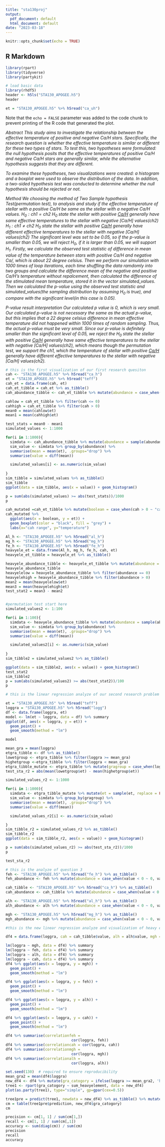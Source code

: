 ---
title: "sta130proj"
output:
  pdf_document: default
  html_document: default
date: "2023-03-18"
---


```{r setup, include=FALSE}
knitr::opts_chunk$set(echo = TRUE)

```

## R Markdown


```{r cars}
library(rpart)
library(tidyverse)
library(partykit)
```

```{r}
# load basic data
library(rhdf5)
header <- h5ls("STA130_APOGEE.h5")
header
```

```{r}
et = "STA130_APOGEE.h5" %>% h5read("ca_uh")

```

Note that the `echo = FALSE` parameter was added to the code chunk to prevent printing of the R code that generated the plot.

*Abstract*
*This study aims to investigate the relationship between the effective temperature of positive and negative Ca/H stars. Specifically, the research question is whether the effective temperature is similar or different for these two types of stars. To test this, two hypotheses were formulated: the null hypothesis posits that the effective temperatures of positive Ca/H and negative Ca/H stars are generally similar, while the alternative hypothesis suggests that they are different.*

*To examine these hypotheses, two visualizations were created: a histogram and a boxplot were used to observe the distribution of the data. In addition, a two-sided hypothesis test was conducted to determine whether the null hypothesis should be rejected or not.*


*Method*
*We choosing the method of Two Sample hypothesis Test(permutation test), to analysis and study if the effective temperature of stellar with a positive Ca/H be same as the stellar with a negative Ca/H values.*
*$H_{0}: \text{ch}{1} = \text{ch}{2}$*
*$H_{0}$ state the stellar with positive [Ca/H]($\text{ch}{1}$) generally have same effective temperatures to the stellar with negative [Ca/H] values($\text{ch}{2}$)*
*$H_{1}: \text{ch}{1}  \neq {ch}{2}$*
*$H_{0}$ state the stellar with positive [Ca/H]($\text{ch}{1}$) generally have different effective temperatures to the stellar with negative [Ca/H] values($\text{ch}{2}$)*
*The significant level was set to be 0.05, so if the p-value is smaller than 0.05, we will reject $H_{0}$, if it is larger than 0.05, we will support $H_{1}$.*
*Firstly, we calculate the observed test statistic of difference in mean value of the temperature between stars with positive Ca/H and negative Ca/, which is about 22 degree celsius. Then we perform our simulation with 1000 times of loop iterations, each time shuffling the data ramdomly into two groups and calculate the difference mean of the negative and positive Ca/H's temperature without repalcement, then calculated the difference of the stimulated mean temperature, stored it in the vector simulated_values.*
*Then we calculated the p-value using the observed test statistic and simulated_values(the sampling distribution by assuming $H_{0}$ is true), and compare with the significant level(in this case is 0.05).*


*P-value result interpretation*
*Our calculated p value is 0, which is very small. Our calculated p-value is not necessary the same as the actual p-value, but this implies that a 22 degree celsius difference in mean effective temperature did not happened within 1000 times of random sampling. Thus, the actual p-value must be very small. Since our p-value is definitely smaller than the significant level of 0.05, we reject the $H_{0}$ state the stellar with positive [Ca/H]($\text{ch}{1}$) generally have same effective temperatures to the stellar with negative [Ca/H] values($\text{ch}{2}$), which means though the permutation test, we support the $\text{ch}{1}$, which the temperature of stellar with positive [Ca/H]($\text{ch}{1}$) generally have different effective temperatures to the stellar with negative [Ca/H] values($\text{ch}{2}$).*

```{r}

# this is the first visualization of our first research quesiton
cah <- "STA130_APOGEE.h5" %>% h5read("ca_h")
et = "STA130_APOGEE.h5" %>% h5read("teff")
cah_et = data.frame(cah, et)
cah_et_tibble = cah_et %>% as_tibble()
cah_abundance_tibble <- cah_et_tibble %>% mutate(abundance = case_when(cah < 0 ~ 0, cah >= 0 ~ 1))

cahlow = cah_et_tibble %>% filter(cah <= 0)
cahhigh = cah_et_tibble %>% filter(cah > 0)
mean0 = mean(cahlow$et)
mean1 = mean(cahhigh$et)

test_stats = mean0 - mean1
simulated_values <- 1:1000

for(i in 1:1000){
  simdata <- cah_abundance_tibble %>% mutate(abundance = sample(abundance, replace = FALSE))
  sim_value <- simdata %>% group_by(abundance) %>%
  summarise(mean = mean(et), .groups="drop") %>%
  summarise(value = diff(mean))

  simulated_values[i] <- as.numeric(sim_value)
  
}
sim_tibble = simulated_values %>% as_tibble()
sim_tibble
ggplot(data = sim_tibble, aes(x = value)) + geom_histogram()

p = sum(abs(simulated_values) >= abs(test_stats))/1000
p
```

```{r}
cah_mutated =cah_et_tibble %>% mutate(boolean = case_when(cah > 0 ~ "cah>0", cah <= 0 ~ "cah<=0"))%>%group_by(boolean)
cah_mutated %>%
  ggplot(aes(x = boolean, y = et)) +
  geom_boxplot(color = "black", fill = "grey") +
  labs(x="cah range", y="temperature")
```


```{r}


Al_h <- "STA130_APOGEE.h5" %>% h5read("al_h")
mg_h <- "STA130_APOGEE.h5" %>% h5read("mg_h")
fe_h <- "STA130_APOGEE.h5" %>% h5read("fe_h")
heavyele_et = data.frame(Al_h, mg_h, fe_h, cah, et)
heavyele_et_tibble = heavyele_et %>% as_tibble()

heavyele_abundance_tibble <- heavyele_et_tibble %>% mutate(abundance = case_when(Al_h + mg_h + fe_h + cah < 0 ~ 0, Al_h + mg_h + fe_h + cah >= 0 ~ 1))
heavyele_abundance_tibble
heavyelelow = heavyele_abundance_tibble %>% filter(abundance == 0)
heavyelehigh = heavyele_abundance_tibble %>% filter(abundance > 0)
mean2 = mean(heavyelelow$et)
mean3 = mean(heavyelehigh$et)
test_stat2 = mean3 - mean2


#permutation test start here
simulated_values2 <- 1:100

for(i in 1:100){
  simdata <- heavyele_abundance_tibble %>% mutate(abundance = sample(abundance, replace = FALSE))
  sim_value <- simdata %>% group_by(abundance) %>%
  summarise(mean = mean(et), .groups="drop") %>%
  summarise(value = diff(mean))

  simulated_values2[i] <- as.numeric(sim_value)
  
}
sim_tibble2 = simulated_values2 %>% as_tibble()

ggplot(data = sim_tibble2, aes(x = value)) + geom_histogram()
test_stat2
sim_tibble2
p = sum(abs(simulated_values2) >= abs(test_stat2))/100
p

```


```{r}


# this is the linear regression analyze of our second research problem

et = "STA130_APOGEE.h5" %>% h5read("teff")
loggra = "STA130_APOGEE.h5" %>% h5read("logg")
df <- data.frame(loggra, et)
model <- lm(et ~ loggra, data = df) %>% summary
ggplot(df, aes(x = loggra, y = et)) +
  geom_point() +
  geom_smooth(method = "lm")

model
```
```{r}
mean_gra = mean(loggra)
etgra_tibble <- df %>% as_tibble()
lowetgroup <- etgra_tibble %>% filter(loggra >= mean_gra)
highetgroup <-etgra_tibble %>% filter(loggra < mean_gra)
etgra_tibble_mutate <- etgra_tibble %>% mutate(gragroup = case_when(loggra >= mean_gra ~1, loggra<mean_gra~0))
test_sta_r2 = abs(mean(lowetgroup$et) - mean(highetgroup$et))

simulated_values_r2 <- 1:1000

for(i in 1:1000){
  simdata <- etgra_tibble_mutate %>% mutate(et = sample(et, replace = FALSE))
  sim_value <- simdata %>% group_by(gragroup) %>%
  summarise(mean = mean(et), .groups="drop") %>%
  summarise(value = diff(mean))

  simulated_values_r2[i] <- as.numeric(sim_value)

}
sim_tibble_r2 = simulated_values_r2 %>% as_tibble()
sim_tibble_r2
ggplot(data = sim_tibble_r2, aes(x = value)) + geom_histogram()

p = sum(abs(simulated_values_r2) >= abs(test_sta_r2))/1000
p
```

```{r}
test_sta_r2
```



```{r}
# this is the analyze of question 3
feh <- "STA130_APOGEE.h5" %>% h5read("fe_h") %>% as_tibble() 
feh_abundance <- feh %>% mutate(abundance = case_when(value < 0 ~ 0, value >= 0 ~ 1))

cah_tibble <- "STA130_APOGEE.h5" %>% h5read("ca_h") %>% as_tibble() 
cah_abundance <- cah_tibble %>% mutate(abundance = case_when(value < 0 ~ 0, value >= 0 ~ 1))

alh <- "STA130_APOGEE.h5" %>% h5read("al_h") %>% as_tibble() 
alh_abundance <- alh %>% mutate(abundance = case_when(value < 0 ~ 0, value >= 0 ~ 1))

mgh <- "STA130_APOGEE.h5" %>% h5read("mg_h") %>% as_tibble() 
mgh_abundance <- mgh %>% mutate(abundance = case_when(value < 0 ~ 0, value >= 0 ~ 1))


```

```{r}

#this is the new linear regression analyze and visualization of heavy elements respectively

df4 = data.frame(loggra, cah = cah_tibble$value, alh = alh$value, mgh = mgh$value, feh = feh$value)

lm(loggra ~ mgh, data = df4) %>% summary
lm(loggra ~ feh, data = df4) %>% summary
lm(loggra ~ alh, data = df4) %>% summary
lm(loggra ~ cah, data = df4) %>% summary
df4 %>% ggplot(aes(x = loggra, y = mgh)) +
  geom_point() +
  geom_smooth(method = "lm")

df4 %>% ggplot(aes(x = loggra, y = feh)) +
  geom_point() +
  geom_smooth(method = "lm")

df4 %>% ggplot(aes(x = loggra, y = alh)) +
  geom_point() +
  geom_smooth(method = "lm")

df4 %>% ggplot(aes(x = loggra, y = cah)) +
  geom_point() +
  geom_smooth(method = "lm")

```

```{r}
df4 %>% summarise(correlationfeh =
                              cor(loggra, feh))
df4 %>% summarise(correlationcah = cor(loggra, cah))
df4 %>% summarise(correlationmgh =
                              cor(loggra, mgh))
df4 %>% summarise(correlationalh =
                              cor(loggra, alh))

```


```{r}
set.seed(130)  # required to ensure reproducibility
mean_gra2 = mean(df4$loggra)
new_df4 <- df4 %>% mutate(gra_catogory = ifelse(loggra >= mean_gra2, 'high', 'low')) %>% mutate(sum_heavyelement = cah + mgh + alh + feh)
tree1 <- rpart(gra_catogory ~ sum_heavyelement, data = new_df4)
plot(as.party(tree1), type="simple", gp=gpar(cex=0.5))
```

```{r}
tree1pre = predict(tree1, newdata = new_df4) %>% as_tibble() %>% mutate(prediction = ifelse(high >= 0.5, 'predict high','predict low'))
cm = table(tree1pre$prediction, new_df4$gra_catogory)
cm
```

```{r}
precision <- cm[1, 1] / sum(cm[1,])
recall <- cm[1, 1] / sum(cm[,1])
accuracy <- sum(diag(cm)) / sum(cm)
precision
recall
accuracy
```


